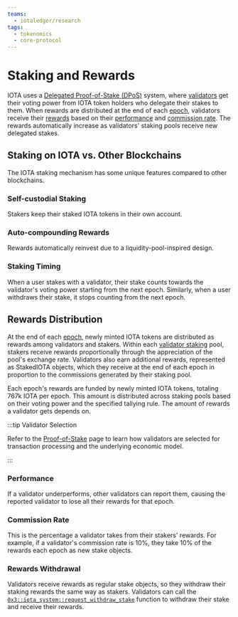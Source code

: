 ```yaml
---
teams:
  - iotaledger/research
tags:
  - tokenomics
  - core-protocol
---
```


# Staking and Rewards

IOTA uses a [Delegated Proof-of-Stake (DPoS)](../tokenomics/proof-of-stake.mdx) system, where [validators](../tokenomics/validators-staking.mdx) get their
voting power from IOTA token holders who delegate their stakes to them.
When rewards are distributed at the end of each [epoch](epochs.mdx),
validators receive their [rewards](#rewards-distribution) based on their [performance](#performance)
and [commission rate](#commission-rate).
The rewards automatically increase as validators' staking pools receive new delegated stakes.

## Staking on IOTA vs. Other Blockchains

The IOTA staking mechanism has some unique features compared to other blockchains.

### Self-custodial Staking

Stakers keep their staked IOTA tokens in their own account.

### Auto-compounding Rewards

Rewards automatically reinvest due to a liquidity-pool-inspired design.

### Staking Timing

When a user stakes with a validator, their stake counts towards the validator's voting power starting from the next
epoch. Similarly, when a user withdraws their stake, it stops counting from the next epoch.

<StakingPoolReqs />

## Rewards Distribution

At the end of each [epoch](epochs.mdx), newly minted IOTA tokens are distributed as rewards among validators and stakers. Within each [validator staking](../tokenomics/validators-staking.mdx) pool, stakers receive rewards proportionally through the appreciation of the pool's exchange rate. Validators also earn additional rewards, represented as StakedIOTA objects, which they receive at the end of each epoch in proportion to the commissions generated by their staking pool.

Each epoch's rewards are funded by newly minted IOTA tokens, totaling 767k IOTA per epoch. This amount is distributed across staking pools based on their voting power and the specified tallying rule. The amount of rewards a validator gets depends on.

:::tip Validator Selection

Refer to the [Proof-of-Stake](../tokenomics/proof-of-stake.mdx) page to learn how validators are selected for transaction processing and the underlying economic model.

:::

### Performance

If a validator underperforms, other validators can report them, causing the reported validator to lose all their rewards
for that epoch.

### Commission Rate

This is the percentage a validator takes from their stakers' rewards. 
For example, if a validator's commission rate is 10%, they take 10% of the rewards each epoch as new stake objects.

### Rewards Withdrawal

Validators receive rewards as regular stake objects, so they withdraw their staking rewards the same way as stakers.
Validators can call
the [`0x3::iota_system::request_withdraw_stake`](https://github.com/iotaledger/iota/blob/develop/crates/iota-framework/packages/iota-system/sources/iota_system.move#L260)
function to withdraw their stake and receive their rewards.

<Quiz questions={questions} />
